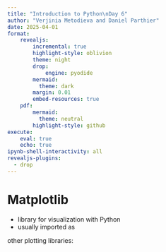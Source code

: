 ```yaml
---
title: "Introduction to Python\nDay 6"
author: "Verjinia Metodieva and Daniel Parthier"
date: 2025-04-01
format:
    revealjs:
        incremental: true 
        highlight-style: oblivion
        theme: night
        drop:
            engine: pyodide
        mermaid: 
          theme: dark
        margin: 0.01
        embed-resources: true
    pdf:
        mermaid: 
          theme: neutral
        highlight-style: github
execute:
    eval: true
    echo: true
ipynb-shell-interactivity: all
revealjs-plugins:
  - drop
---
```


# Matplotlib
- library for visualization with Python
- usually imported as 



other plotting libraries: 

